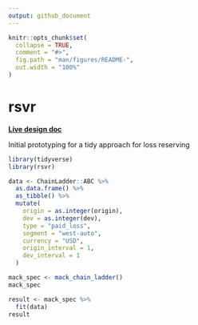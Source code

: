 ```yaml
---
output: github_document
---
```


<!-- README.md is generated from README.Rmd. Please edit that file -->

```r
knitr::opts_chunk$set(
  collapse = TRUE,
  comment = "#>",
  fig.path = "man/figures/README-",
  out.width = "100%"
)
```
# rsvr

<!-- badges: start -->
<!-- badges: end -->

[**Live design doc**](https://docs.google.com/document/d/1x2Pi7tujWLAQlqd0chBXb0Ml0Ga2HK797OVJSaQQjv0/edit)

Initial prototyping for a tidy approach for loss reserving

```r
library(tidyverse)
library(rsvr)

data <- ChainLadder::ABC %>%
  as.data.frame() %>%
  as_tibble() %>%
  mutate(
    origin = as.integer(origin),
    dev = as.integer(dev),
    type = "paid_loss",
    segment = "west-auto",
    currency = "USD",
    origin_interval = 1,
    dev_interval = 1
  )

mack_spec <- mack_chain_ladder()
mack_spec

result <- mack_spec %>% 
  fit(data)
result
```
